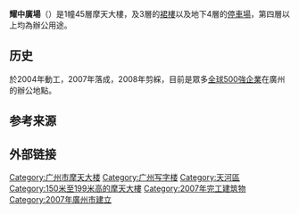 {{Unreferenced|time=2014-11-17T04:51:08+00:00}}
{{Infobox Skyscraper
|building_name=耀中廣場<br/>China shine plaza
|image=
|caption=
|built=2004-2007
|use=綜合（[[辦公室|辦公室]]、[[商場|商場]]、[[餐飲|餐飲]]）
|location={{CHN}}[[廣州市|廣州市]][[天河區|天河區]][[林和西路|林和西路]]9號
|roof={{convert|187.5|m|ft|1}}
|top_floor=
|antenna_spire=
|floor_count=45，地下4層
|floor_area={{convert|152297|sqm|sqft|-2}}
|elevator_count=
|architect=
|developer=廣州耀中房地產發展有限公司
|skyscraperpage_id=36407}}

'''耀中廣場'''（{{lang-en|China Shine Plaza}}）是1幢45層摩天大樓，及3層的[[裙樓|裙樓]]以及地下4層的[[停車場|停車場]]，第四層以上均為辦公用途。

==历史==
於2004年動工，2007年落成，2008年剪綵，目前是眾多[[全球500強企業|全球500強企業]]在廣州的辦公地點。 

==参考来源==
{{reflist}}

==外部链接==

{{超高层摩天大楼}}
{{广州摩天大楼}}
{{Authority control}}
[[Category:广州市摩天大楼|Category:广州市摩天大楼]]
[[Category:广州写字楼|Category:广州写字楼]]
[[Category:天河區|Category:天河區]]
[[Category:150米至199米高的摩天大樓|Category:150米至199米高的摩天大樓]]
[[Category:2007年完工建筑物|Category:2007年完工建筑物]]
[[Category:2007年廣州市建立|Category:2007年廣州市建立]]